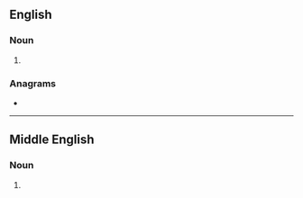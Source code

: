 ==English==

===Noun===
{{head|en|noun form}}

# {{plural of|saucer|lang=en}}

===Anagrams===
* {{anagrams|en|a=acerssu|Suraces|causers|cesuras|sucrase}}

----

==Middle English==

===Noun===
{{head|enm|noun plural form}}

# {{plural of|saucer|lang=enm}}
